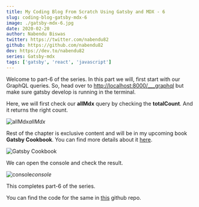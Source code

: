```yaml
---
title: My Coding Blog From Scratch Using Gatsby and MDX - 6
slug: coding-blog-gatsby-mdx-6
image: ./gatsby-mdx-6.jpg
date: 2020-02-20
author: Nabendu Biswas
twitter: https://twitter.com/nabendu82
github: https://github.com/nabendu82
dev: https://dev.to/nabendu82
series: Gatsby-mdx
tags: ['gatsby', 'react', 'javascript']
---
```


Welcome to part-6 of the series. In this part we will, first start with our GraphQL queries. So, head over to [http://localhost:8000/___graphql](http://localhost:8000/___graphql) but make sure gatsby develop is running in the terminal.

Here, we will first check our **allMdx** query by checking the **totalCount**. And it returns the right count.

![allMdx](https://ik.imagekit.io/thewebdev/thewebdev/6/1_8NGpMwWdtj.png)*allMdx*

Rest of the chapter is exclusive content and will be in my upcoming book **Gatsby Cookbook**. You can find more details about it [here](https://dev.to/nabendu82/my-one-year-of-work-gatsby-cookbook-3651).

<div className={styles.image__small}>

![Gatsby Cookbook](https://res.cloudinary.com/dxkxvfo2o/image/upload/v1589892514/Gatsby_rnjo2t.png)

</div>

We can open the console and check the result.

![console](https://ik.imagekit.io/thewebdev/thewebdev/6/11_-MDEbESu9d.png)*console*

This completes part-6 of the series.

You can find the code for the same in [this](https://github.com/nabendu82/thewebdev-public) github repo.

